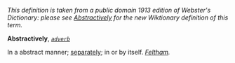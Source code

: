 ''This definition is taken from a public domain 1913 edition of Webster's Dictionary: please see [[Abstractively]] for the new Wiktionary definition of this term.''

'''Abstractively''', ''<code>[[adverb (part of speech)|adverb]]</code>''

In a abstract manner; [[separately]]; in or by itself. ''[[Feltham (source)|Feltham]].''